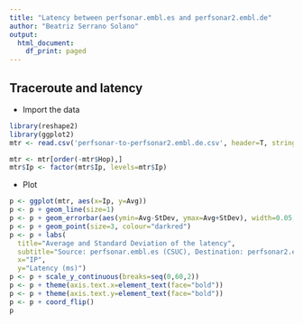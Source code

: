 ```yaml
---
title: "Latency between perfsonar.embl.es and perfsonar2.embl.de"
author: "Beatriz Serrano Solano"
output:
  html_document:
    df_print: paged
---
```


## Traceroute and latency

- Import the data

```r
library(reshape2)
library(ggplot2)
mtr <- read.csv('perfsonar-to-perfsonar2.embl.de.csv', header=T, stringsAsFactors=F)
```

```r
mtr <- mtr[order(-mtr$Hop),]
mtr$Ip <- factor(mtr$Ip, levels=mtr$Ip)
```

- Plot
```r
p <- ggplot(mtr, aes(x=Ip, y=Avg))
p <- p + geom_line(size=1)
p <- p + geom_errorbar(aes(ymin=Avg-StDev, ymax=Avg+StDev), width=0.05, position=position_dodge(0.05))
p <- p + geom_point(size=3, colour="darkred")
p <- p + labs(
  title="Average and Standard Deviation of the latency",
  subtitle="Source: perfsonar.embl.es (CSUC), Destination: perfsonar2.embl.de (Telekom)",
  x="IP",
  y="Latency (ms)")
p <- p + scale_y_continuous(breaks=seq(0,60,2))
p <- p + theme(axis.text.x=element_text(face="bold")) 
p <- p + theme(axis.text.y=element_text(face="bold")) 
p <- p + coord_flip()
p
```

